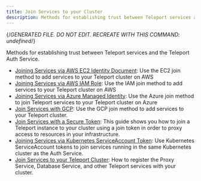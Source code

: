 ```yaml
---
title: Join Services to your Cluster
description: Methods for establishing trust between Teleport services and the Teleport Auth Service.
---
```


{/*GENERATED FILE. DO NOT EDIT. RECREATE WITH THIS COMMAND:
undefined*/}

Methods for establishing trust between Teleport services and the Teleport Auth Service.

- [Joining Services via AWS EC2 Identity Document](/aws-ec2.mdx): Use the EC2 join method to add services to your Teleport cluster on AWS
- [Joining Services via AWS IAM Role](/aws-iam.mdx): Use the IAM join method to add services to your Teleport cluster on AWS
- [Joining Services via Azure Managed Identity](/azure.mdx): Use the Azure join method to join Teleport services to your Teleport cluster on Azure
- [Join Services with GCP](/gcp.mdx): Use the GCP join method to add services to your Teleport cluster.
- [Join Services with a Secure Token](/join-token.mdx): This guide shows you how to join a Teleport instance to your cluster using a join token in order to proxy access to resources in your infrastructure.
- [Joining Services via Kubernetes ServiceAccount Token](/kubernetes.mdx): Use Kubernetes ServiceAccount tokens to join services running in the same Kubernetes cluster as the Auth Service.
- [Join Services to your Teleport Cluster](/overview.mdx): How to register the Proxy Service, Database Service, and other Teleport services with your cluster.
